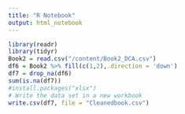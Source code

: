 ---
title: "R Notebook"
output: html_notebook
---

```{r}
library(readr)
library(tidyr)
Book2 = read.csv("/content/Book2_DCA.csv")
df6 = Book2 %>% fill(c(1,2),.direction = 'down')
df7 = drop_na(df6)
sum(is.na(df7))
#install.packages("xlsx")
# Write the data set in a new workbook
write.csv(df7, file = "Cleanedbook.csv")
```

